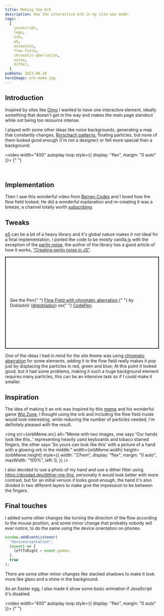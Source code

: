 ```yaml
---
title: Making the Orb
description: How the interactive orb in my site was made.
tags:
  [
    javascript,
    logo,
    orb,
    p5,
    animation,
    flow field,
    chromatic-aberration,
    noise,
    dither,
  ]
pubDate: 2023-08-19
heroImage: orb-meme.jpg
---
```



## Introduction

Inspired by sites like [Oimo](https://oimo.io/) I wanted to have one interactive element, ideally something that doesn't get in the way and makes the main page standout while not being too resource intense.

I played with some other ideas like noise backgrounds, generating a map that constantly changes, [Rorschach patterns](https://en.wikipedia.org/wiki/Rorschach_test), floating particles, but none of them looked good enough (I'm not a designer) or felt more special than a background.

<video width="400" autoplay loop style={{ display: "flex", margin: "0 auto" }}>
  <source src={orb} type="video/webm" />
</video>{" "}

<br />

## Implementation

Then I saw this wonderful video from [Barney Codes](https://www.youtube.com/@BarneyCodes) and I loved how the flow field looked; He did a wonderful explanation and re-creating it was a breeze, a channel totally worth [subscribing](https://www.youtube.com/@BarneyCodes?sub_confirmation=1).

<YoutubeVideo
  videoId="sZBfLgfsvSk"
  videoTitle="Easy Perlin Noise Flow Fields"
/>

## Tweaks

[p5](https://p5js.org/) can be a bit of a heavy library and it's global nature makes it not ideal for a final implementation, I ported the code to be mostly vanilla <abbr title="JavaScript">js</abbr> with the exception of the [perlin noise](https://github.com/josephg/noisejs), the author of the library has a good article of how it works, ["Creating perlin noise in JS"](https://joeiddon.github.io/projects/javascript/perlin.html).

<p
  class="codepen"
  data-height="300"
  data-theme-id="dark"
  data-default-tab="js,result"
  data-slug-hash="dyQBGMG"
  data-preview="true"
  data-user="dobladov"
  style="height: 300px; box-sizing: border-box; display: flex; align-items: center; justify-content: center; border: 2px solid; margin: 1em 0; padding: 1em;"
>
  <span>
    See the Pen{" "}
    <a href="https://codepen.io/dobladov/pen/dyQBGMG">
      Flow Field with chromatic aberration
    </a>{" "}
    by DobladoV (<a href="https://codepen.io/dobladov">@dobladov</a>) on{" "}
    <a href="https://codepen.io">CodePen</a>.
  </span>
</p>
<script async src="https://cpwebassets.codepen.io/assets/embed/ei.js"></script>

One of the ideas I had in mind for the site theme was using [chromatic aberration](https://en.wikipedia.org/wiki/Chromatic_aberration) for some elements, adding it to the flow field really makes it pop just by displacing the particles in red, green and blue; At this point it looked good, but it had some problems, making it such a huge background element requires many particles, this can be an intensive task so if I could make it smaller.

## Inspiration

The idea of making it an orb was inspired by this [meme](https://twitter.com/wiz_mud/status/1687956508531679232) and his wonderful game [Wiz.Zone](http://wiz.zone), I thought using the orb and including the flow field inside would look interesting, while reducing the number of particles needed, I'm definitely pleased with the result.

<img
  src={orbMeme.src}
  alt="Meme with two images, one says 'Our hands look like this..' representing heavily used keyboards and tobaco stained fingers, the other says 'So yours can look like this' with a picture of a hand with a glowing orb in the middle."
  width={orbMeme.width}
  height={orbMeme.height}
  style={{
    width: "27rem",
    display: "flex",
    margin: "0 auto",
    maxWidth: "100%",
    left: 0,
  }}
/>

I also decided to use a photo of my hand and use a dither filter using https://doodad.dev/dither-me-this, personally it would look better with more contrast, but for an initial version it looks good enough, the hand it's also divided in two different layers to make give the impression to be between the fingers.

## Final touches

I added some other changes like turning the direction of the flow according to the mouse position, and some minor change that probably nobody will ever notice, to do the same using the device orientation on phones.

```javascript
window.addEventListener(
  "deviceorientation",
  (event) => {
    leftToRight = event.gamma;
  },
  true
);
```

There are some other minor changes like stacked shadows to make it look more like glass and a shine in the background.

As an Easter egg, I also made it show some basic animation if JavaScript it's disabled.

<video width="400" autoplay loop style={{ display: "flex", margin: "0 auto" }}>
  <source src={noJsOrb} type="video/webm" />
</video>{" "}
